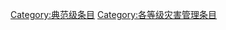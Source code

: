 {{catmore1|[[Wikipedia:灾害管理专题|Wikipedia:灾害管理专题]]}}
{{Articles by Quality|topic=灾害管理|project=灾害管理|format=TOC}}
{{emptycat}}

[[Category:典范级条目|Category:典范级条目]]
[[Category:各等级灾害管理条目|Category:各等级灾害管理条目]]